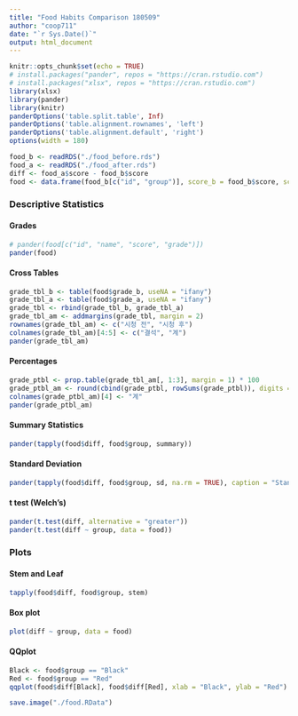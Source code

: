 ```yaml
---
title: "Food Habits Comparison 180509"
author: "coop711"
date: "`r Sys.Date()`"
output: html_document
---
```


```r
knitr::opts_chunk$set(echo = TRUE)
# install.packages("pander", repos = "https://cran.rstudio.com")
# install.packages("xlsx", repos = "https://cran.rstudio.com")
library(xlsx)
library(pander)
library(knitr)
panderOptions('table.split.table', Inf)
panderOptions('table.alignment.rownames', 'left')
panderOptions('table.alignment.default', 'right')
options(width = 180)
```

<!--
### Data 
-->

```r
food_b <- readRDS("./food_before.rds")
food_a <- readRDS("./food_after.rds")
diff <- food_a$score - food_b$score
food <- data.frame(food_b[c("id", "group")], score_b = food_b$score, score_a = food_a$score, diff = diff, grade_b = food_b$grade, grade_a = food_a$grade)
```

### Descriptive Statistics

#### Grades

```r
# pander(food[c("id", "name", "score", "grade")])
pander(food)
```

#### Cross Tables

```r
grade_tbl_b <- table(food$grade_b, useNA = "ifany")
grade_tbl_a <- table(food$grade_a, useNA = "ifany")
grade_tbl <- rbind(grade_tbl_b, grade_tbl_a)
grade_tbl_am <- addmargins(grade_tbl, margin = 2)
rownames(grade_tbl_am) <- c("시청 전", "시청 후")
colnames(grade_tbl_am)[4:5] <- c("결석", "계")
pander(grade_tbl_am)
```

#### Percentages

```r
grade_ptbl <- prop.table(grade_tbl_am[, 1:3], margin = 1) * 100
grade_ptbl_am <- round(cbind(grade_ptbl, rowSums(grade_ptbl)), digits = 1)
colnames(grade_ptbl_am)[4] <- "계"
pander(grade_ptbl_am)
```

#### Summary Statistics

```r
pander(tapply(food$diff, food$group, summary))
```

#### Standard Deviation

```r
pander(tapply(food$diff, food$group, sd, na.rm = TRUE), caption = "Standard Deviation")
```

#### t test (Welch's)

```r
pander(t.test(diff, alternative = "greater"))
pander(t.test(diff ~ group, data = food))
```

### Plots

#### Stem and Leaf

```r
tapply(food$diff, food$group, stem)
```

#### Box plot

```r
plot(diff ~ group, data = food)
```

#### QQplot

```r
Black <- food$group == "Black"
Red <- food$group == "Red"
qqplot(food$diff[Black], food$diff[Red], xlab = "Black", ylab = "Red")
```

<!--
### save
-->

```r
save.image("./food.RData")
```